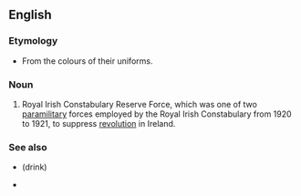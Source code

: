==English==
{{wikipedia}}

===Etymology===
* From the colours of their uniforms.

===Noun===
{{en-noun|-}}
# Royal Irish Constabulary Reserve Force, which was one of two [[paramilitary]] forces employed by the Royal Irish Constabulary from 1920 to 1921, to suppress [[revolution]] in Ireland.

===See also===
* {{l|en|black and tan}} (drink)
* {{l|en|Tans}}